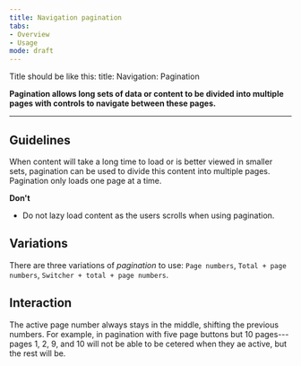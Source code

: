 ```yaml
---
title: Navigation pagination
tabs: 
- Overview
- Usage
mode: draft
---
```


Title should be like this: 
title: Navigation: Pagination


**Pagination allows long sets of data or content to be divided into multiple pages with controls to navigate between these pages.**
<!--One to two sentences as an introduction to the component-->

***

## Guidelines
<!--List how to use it, sizes, widths, grid interactions, color allowances -->
When content will take a long time to load or is better viewed in smaller sets, pagination can be used to divide this content into multiple pages. Pagination only loads one page at a time. 


**Don't** 
<!--Bullet point list if needed -->
* Do not lazy load content as the users scrolls when using pagination. 


## Variations 
<!--One ### heading per frame in Figma, explaining each component in that frame. One 'content' section per variation if needed -->

There are three variations of *pagination* to use: `Page numbers`, `Total + page numbers`, `Switcher + total + page numbers`.


<Embed url="https://www.figma.com/file/0bGXR2sCwMVSDNyyzu5BXrO5/Desktop-UI?node-id=707%3A206" />


## Interaction

The active page number always stays in the middle, shifting the previous numbers. For example, in pagination with five page buttons but 10 pages---pages 1, 2, 9, and 10 will not be able to be cetered when they ae active, but the rest will be. 
